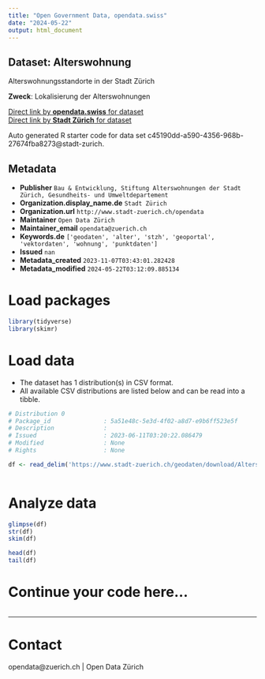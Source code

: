 ```yaml
---
title: "Open Government Data, opendata.swiss"
date: "2024-05-22"
output: html_document
---
```


## Dataset: Alterswohnung

Alterswohnungsstandorte in der Stadt Zürich

**Zweck**: Lokalisierung der Alterswohnungen

[Direct link by **opendata.swiss** for dataset](https://opendata.swiss/de/dataset/alterswohnung1)<br>
[Direct link by **Stadt Zürich** for dataset](https://data.stadt-zuerich.ch/dataset/geo_alterswohnung)

Auto generated R starter code for data set c45190dd-a590-4356-968b-27674fba8273@stadt-zurich.

## Metadata

- **Publisher** `Bau & Entwicklung, Stiftung Alterswohnungen der Stadt Zürich, Gesundheits- und Umweltdepartement`
- **Organization.display_name.de** `Stadt Zürich`
- **Organization.url** `http://www.stadt-zuerich.ch/opendata`
- **Maintainer** `Open Data Zürich`
- **Maintainer_email** `opendata@zuerich.ch`
- **Keywords.de** `['geodaten', 'alter', 'stzh', 'geoportal', 'vektordaten', 'wohnung', 'punktdaten']`
- **Issued** `nan`
- **Metadata_created** `2023-11-07T03:43:01.282428`
- **Metadata_modified** `2024-05-22T03:12:09.885134`


# Load packages

```r

library(tidyverse)
library(skimr)

```

# Load data

-   The dataset has 1 distribution(s) in CSV format.
-   All available CSV distributions are listed below and can be read into a tibble.

```r

# Distribution 0
# Package_id               : 5a51e48c-5e3d-4f02-a8d7-e9b6ff523e5f
# Description              : 
# Issued                   : 2023-06-11T03:20:22.086479
# Modified                 : None
# Rights                   : None

df <- read_delim('https://www.stadt-zuerich.ch/geodaten/download/Alterswohnung?format=10008')



```

# Analyze data

```r

glimpse(df)
str(df)
skim(df)

head(df)
tail(df)

```

# Continue your code here...

```r

```

------------------------------------------------------------------------

# Contact

opendata@zuerich.ch | Open Data Zürich
